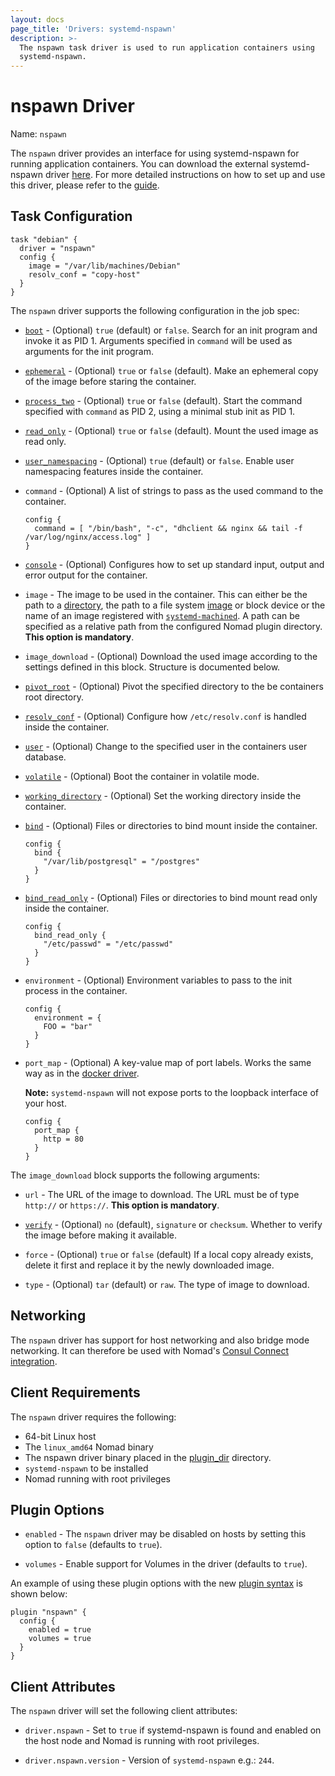 ```yaml
---
layout: docs
page_title: 'Drivers: systemd-nspawn'
description: >-
  The nspawn task driver is used to run application containers using
  systemd-nspawn.
---
```


# nspawn Driver

Name: `nspawn`

The `nspawn` driver provides an interface for using systemd-nspawn for running
application containers. You can download the external systemd-nspawn driver
[here][nspawn-driver]. For more detailed instructions on how to set up and use
this driver, please refer to the [guide][nspawn-guide].

## Task Configuration

```hcl
task "debian" {
  driver = "nspawn"
  config {
    image = "/var/lib/machines/Debian"
    resolv_conf = "copy-host"
  }
}
```

The `nspawn` driver supports the following configuration in the job spec:

- [`boot`](https://www.freedesktop.org/software/systemd/man/systemd-nspawn.html#-b) -
  (Optional) `true` (default) or `false`. Search for an init program and invoke
  it as PID 1. Arguments specified in `command` will be used as arguments for
  the init program.

- [`ephemeral`](https://www.freedesktop.org/software/systemd/man/systemd-nspawn.html#-x) -
  (Optional) `true` or `false` (default). Make an ephemeral copy of the image
  before staring the container.

- [`process_two`](https://www.freedesktop.org/software/systemd/man/systemd-nspawn.html#-a) -
  (Optional) `true` or `false` (default). Start the command specified with
  `command` as PID 2, using a minimal stub init as PID 1.

- [`read_only`](https://www.freedesktop.org/software/systemd/man/systemd-nspawn.html#--read-only) -
  (Optional) `true` or `false` (default). Mount the used image as read only.

- [`user_namespacing`](https://www.freedesktop.org/software/systemd/man/systemd-nspawn.html#-U) -
  (Optional) `true` (default) or `false`. Enable user namespacing features
  inside the container.

- `command` - (Optional) A list of strings to pass as the used command to the
  container.

  ```hcl
  config {
    command = [ "/bin/bash", "-c", "dhclient && nginx && tail -f /var/log/nginx/access.log" ]
  }
  ```

- [`console`](https://www.freedesktop.org/software/systemd/man/systemd-nspawn.html#--console=MODE) -
  (Optional) Configures how to set up standard input, output and error output
  for the container.

- `image` - The image to be used in the container. This can either be the path
  to a
  [directory](https://www.freedesktop.org/software/systemd/man/systemd-nspawn.html#-D),
  the path to a file system
  [image](https://www.freedesktop.org/software/systemd/man/systemd-nspawn.html#-i)
  or block device or the name of an image registered with
  [`systemd-machined`](https://www.freedesktop.org/software/systemd/man/systemd-machined.service.html).
  A path can be specified as a relative path from the configured Nomad plugin
  directory. **This option is mandatory**.

- `image_download` - (Optional) Download the used image according to the
  settings defined in this block. Structure is documented below.

- [`pivot_root`](https://www.freedesktop.org/software/systemd/man/systemd-nspawn.html#--pivot-root=) -
  (Optional) Pivot the specified directory to the be containers root directory.

- [`resolv_conf`](https://www.freedesktop.org/software/systemd/man/systemd-nspawn.html#--resolv-conf=) -
  (Optional) Configure how `/etc/resolv.conf` is handled inside the container.

- [`user`](https://www.freedesktop.org/software/systemd/man/systemd-nspawn.html#-u) -
  (Optional) Change to the specified user in the containers user database.

- [`volatile`](https://www.freedesktop.org/software/systemd/man/systemd-nspawn.html#--volatile) -
  (Optional) Boot the container in volatile mode.

- [`working_directory`](https://www.freedesktop.org/software/systemd/man/systemd-nspawn.html#--chdir=) -
  (Optional) Set the working directory inside the container.

- [`bind`](https://www.freedesktop.org/software/systemd/man/systemd-nspawn.html#--bind=) -
  (Optional) Files or directories to bind mount inside the container.

  ```hcl
  config {
    bind {
      "/var/lib/postgresql" = "/postgres"
    }
  }
  ```

- [`bind_read_only`](https://www.freedesktop.org/software/systemd/man/systemd-nspawn.html#--bind=) -
  (Optional) Files or directories to bind mount read only inside the container.

  ```hcl
  config {
    bind_read_only {
      "/etc/passwd" = "/etc/passwd"
    }
  }

  ```

- `environment` - (Optional) Environment variables to pass to the init process
  in the container.

  ```hcl
  config {
    environment = {
      FOO = "bar"
    }
  }
  ```

- `port_map` - (Optional) A key-value map of port labels. Works the same way as
  in the [docker driver][docker_driver].

  **Note:** `systemd-nspawn` will not expose ports to the loopback interface
  of your host.

  ```hcl
  config {
    port_map {
      http = 80
    }
  }
  ```

The `image_download` block supports the following arguments:

- `url` - The URL of the image to download. The URL must be of type `http://` or
  `https://`. **This option is mandatory**.

- [`verify`](https://www.freedesktop.org/software/systemd/man/machinectl.html#pull-tar%20URL%20%5BNAME%5D) -
  (Optional) `no` (default), `signature` or `checksum`. Whether to verify the
  image before making it available.

- `force` - (Optional) `true` or `false` (default) If a local copy already
  exists, delete it first and replace it by the newly downloaded image.

- `type` - (Optional) `tar` (default) or `raw`. The type of image to download.

## Networking

The `nspawn` driver has support for host networking and also bridge mode
networking. It can therefore be used with Nomad's [Consul Connect
integration][consul_connect_integration].

## Client Requirements

The `nspawn` driver requires the following:

- 64-bit Linux host
- The `linux_amd64` Nomad binary
- The nspawn driver binary placed in the [plugin_dir][plugin_dir] directory.
- `systemd-nspawn` to be installed
- Nomad running with root privileges

## Plugin Options

- `enabled` - The `nspawn` driver may be disabled on hosts by setting this
  option to `false` (defaults to `true`).

- `volumes` - Enable support for Volumes in the driver (defaults to `true`).

An example of using these plugin options with the new [plugin syntax][plugin] is
shown below:

```hcl
plugin "nspawn" {
  config {
    enabled = true
    volumes = true
  }
}
```

## Client Attributes

The `nspawn` driver will set the following client attributes:

- `driver.nspawn` - Set to `true` if systemd-nspawn is found and enabled on the
  host node and Nomad is running with root privileges.

- `driver.nspawn.version` - Version of `systemd-nspawn` e.g.: `244`.

[nspawn-driver]: https://github.com/JanMa/nomad-driver-nspawn/releases

[nspawn-guide]: https://github.com/JanMa/nomad-driver-nspawn

[plugin]: /docs/configuration/plugin

[plugin_dir]: /docs/configuration#plugin_dir

[plugin-options]: #plugin-options

[client_options]: /docs/configuration/client#options

[docker_driver]: /docs/drivers/docker#using-the-port-map

[consul_connect_integration]: /docs/integrations/consul-connect
